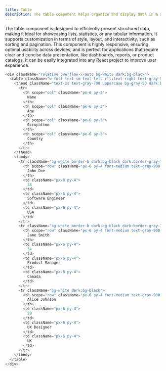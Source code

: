 ```yaml
---
title: Table
description: The table component helps organize and display data in a structured format, enhancing readability.
---
```

<div className="mdx-body">
The table component is designed to efficiently present structured data, making it ideal for showcasing lists, statistics, or any tabular information. It supports customization in terms of style, layout, and interactivity, such as sorting and pagination. This component is highly responsive, ensuring optimal usability across devices, and is perfect for applications that require clear and concise data presentation, like dashboards, reports, or product catalogs. It can be easily integrated into any React project to improve user experience.

<PreviewBox>
<Table />
</PreviewBox>

```js showLineNumbers caption="You can customize the markup and modify the tags as per your preferred framework to seamlessly integrate them into your project."
<div className="relative overflow-x-auto bg-white dark:bg-black">
  <table className="w-full text-sm text-left rtl:text-right text-gray-500 dark:text-gray-400 border border-gray">
    <thead className="text-xs text-gray-700 uppercase bg-gray-50 dark:bg-black dark:text-gray-400">
      <tr>
        <th scope="col" className="px-6 py-3">
          Name
        </th>
        <th scope="col" className="px-6 py-3">
          Age
        </th>
        <th scope="col" className="px-6 py-3">
          Occupation
        </th>
        <th scope="col" className="px-6 py-3">
          Country
        </th>
      </tr>
    </thead>
    <tbody>
      <tr className="bg-white border-b dark:bg-black dark:border-gray-700">
        <th scope="row" className="px-6 py-4 font-medium text-gray-900 whitespace-nowrap dark:text-white">
          John Doe
        </th>
        <td className="px-6 py-4">
          28
        </td>
        <td className="px-6 py-4">
          Software Engineer
        </td>
        <td className="px-6 py-4">
          USA
        </td>
      </tr>
      <tr className="bg-white border-b dark:bg-black dark:border-gray-700">
        <th scope="row" className="px-6 py-4 font-medium text-gray-900 whitespace-nowrap dark:text-white">
          Jane Smith
        </th>
        <td className="px-6 py-4">
          34
        </td>
        <td className="px-6 py-4">
          Product Manager
        </td>
        <td className="px-6 py-4">
          Canada
        </td>
      </tr>
      <tr className="bg-white dark:bg-black">
        <th scope="row" className="px-6 py-4 font-medium text-gray-900 whitespace-nowrap dark:text-white">
          Alice Johnson
        </th>
        <td className="px-6 py-4">
          29
        </td>
        <td className="px-6 py-4">
          UX Designer
        </td>
        <td className="px-6 py-4">
          UK
        </td>
      </tr>
    </tbody>
  </table>
</div>
```
</div>